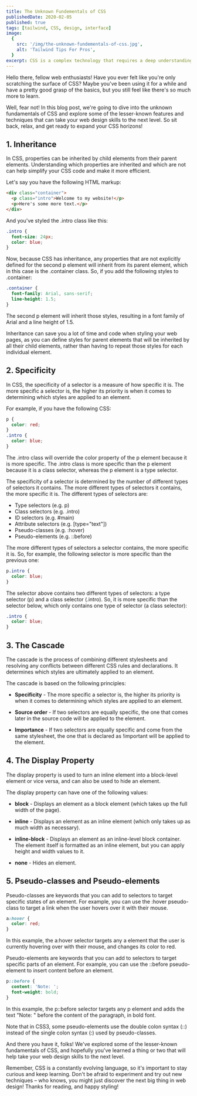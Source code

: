 ```yaml
---
title: The Unknown Fundementals of CSS
publishedDate: 2020-02-05
published: true
tags: [tailwind, CSS, design, interface]
image:
  {
    src: '/img/the-unknown-fundementals-of-css.jpg',
    alt: 'Tailwind Tips For Pros',
  }
excerpt: CSS is a complex technology that requires a deep understanding of its many features and properties to use it effectively. By learning these lesser-known fundamentals, you can improve your skills as a web developer and create more efficient and effective web pages.
---
```


Hello there, fellow web enthusiasts! Have you ever felt like you're only scratching the surface of CSS? Maybe you've been using it for a while and have a pretty good grasp of the basics, but you still feel like there's so much more to learn.

Well, fear not! In this blog post, we're going to dive into the unknown fundamentals of CSS and explore some of the lesser-known features and techniques that can take your web design skills to the next level. So sit back, relax, and get ready to expand your CSS horizons!

## 1. Inheritance

In CSS, properties can be inherited by child elements from their parent elements. Understanding which properties are inherited and which are not can help simplify your CSS code and make it more efficient.

Let's say you have the following HTML markup:

```html
<div class="container">
  <p class="intro">Welcome to my website!</p>
  <p>Here's some more text.</p>
</div>
```

And you've styled the .intro class like this:

```css
.intro {
  font-size: 24px;
  color: blue;
}
```

Now, because CSS has inheritance, any properties that are not explicitly defined for the second p element will inherit from its parent element, which in this case is the .container class. So, if you add the following styles to .container:

```css
.container {
  font-family: Arial, sans-serif;
  line-height: 1.5;
}
```

The second p element will inherit those styles, resulting in a font family of Arial and a line height of 1.5.

Inheritance can save you a lot of time and code when styling your web pages, as you can define styles for parent elements that will be inherited by all their child elements, rather than having to repeat those styles for each individual element.

## 2. Specificity

In CSS, the specificity of a selector is a measure of how specific it is. The more specific a selector is, the higher its priority is when it comes to determining which styles are applied to an element.

For example, if you have the following CSS:

```css
p {
  color: red;
}
.intro {
  color: blue;
}
```

The .intro class will override the color property of the p element because it is more specific. The .intro class is more specific than the p element because it is a class selector, whereas the p element is a type selector.

The specificity of a selector is determined by the number of different types of selectors it contains. The more different types of selectors it contains, the more specific it is. The different types of selectors are:

- Type selectors (e.g. p)
- Class selectors (e.g. .intro)
- ID selectors (e.g. #main)
- Attribute selectors (e.g. [type="text"])
- Pseudo-classes (e.g. :hover)
- Pseudo-elements (e.g. ::before)

The more different types of selectors a selector contains, the more specific it is. So, for example, the following selector is more specific than the previous one:

```css
p.intro {
  color: blue;
}
```

The selector above contains two different types of selectors: a type selector (p) and a class selector (.intro). So, it is more specific than the selector below, which only contains one type of selector (a class selector):

```css
.intro {
  color: blue;
}
```

## 3. The Cascade

The cascade is the process of combining different stylesheets and resolving any conflicts between different CSS rules and declarations. It determines which styles are ultimately applied to an element.

The cascade is based on the following principles:

- **Specificity** - The more specific a selector is, the higher its priority is when it comes to determining which styles are applied to an element.

- **Source order** - If two selectors are equally specific, the one that comes later in the source code will be applied to the element.

- **Importance** - If two selectors are equally specific and come from the same stylesheet, the one that is declared as !important will be applied to the element.

## 4. The Display Property

The display property is used to turn an inline element into a block-level element or vice versa, and can also be used to hide an element.

The display property can have one of the following values:

- **block** - Displays an element as a block element (which takes up the full width of the page).

- **inline** - Displays an element as an inline element (which only takes up as much width as necessary).

- **inline-block** - Displays an element as an inline-level block container. The element itself is formatted as an inline element, but you can apply height and width values to it.

- **none** - Hides an element.

## 5. Pseudo-classes and Pseudo-elements

Pseudo-classes are keywords that you can add to selectors to target specific states of an element. For example, you can use the :hover pseudo-class to target a link when the user hovers over it with their mouse.

```css
a:hover {
  color: red;
}
```

In this example, the a:hover selector targets any a element that the user is currently hovering over with their mouse, and changes its color to red.

Pseudo-elements are keywords that you can add to selectors to target specific parts of an element. For example, you can use the ::before pseudo-element to insert content before an element.

```css
p::before {
  content: 'Note: ';
  font-weight: bold;
}
```

In this example, the p::before selector targets any p element and adds the text "Note: " before the content of the paragraph, in bold font.

Note that in CSS3, some pseudo-elements use the double colon syntax (::) instead of the single colon syntax (:) used by pseudo-classes.

And there you have it, folks! We've explored some of the lesser-known fundamentals of CSS, and hopefully you've learned a thing or two that will help take your web design skills to the next level.

Remember, CSS is a constantly evolving language, so it's important to stay curious and keep learning. Don't be afraid to experiment and try out new techniques – who knows, you might just discover the next big thing in web design! Thanks for reading, and happy styling!
